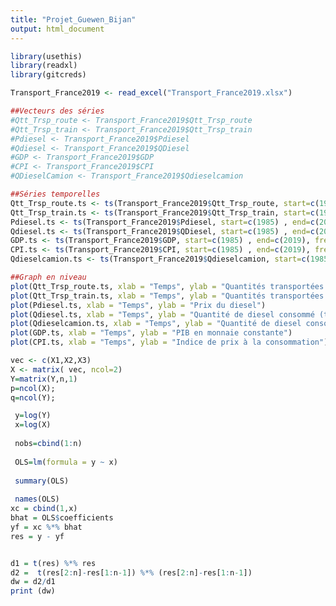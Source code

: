 ```yaml
---
title: "Projet_Guewen_Bijan"
output: html_document
---
```



```r
library(usethis)
library(readxl)
library(gitcreds)
```



```r


Transport_France2019 <- read_excel("Transport_France2019.xlsx")

##Vecteurs des séries
#Qtt_Trsp_route <- Transport_France2019$Qtt_Trsp_route
#Qtt_Trsp_train <- Transport_France2019$Qtt_Trsp_train
#Pdiesel <- Transport_France2019$Pdiesel
#Qdiesel <- Transport_France2019$QDiesel
#GDP <- Transport_France2019$GDP
#CPI <- Transport_France2019$CPI
#QDieselCamion <- Transport_France2019$Qdieselcamion

```

```r
##Séries temporelles
Qtt_Trsp_route.ts <- ts(Transport_France2019$Qtt_Trsp_route, start=c(1985) , end=c(2019), frequency=1)
Qtt_Trsp_train.ts <- ts(Transport_France2019$Qtt_Trsp_train, start=c(1985) , end=c(2019), frequency=1)
Pdiesel.ts <- ts(Transport_France2019$Pdiesel, start=c(1985) , end=c(2019), frequency=1)
Qdiesel.ts <- ts(Transport_France2019$QDiesel, start=c(1985) , end=c(2019), frequency=1)
GDP.ts <- ts(Transport_France2019$GDP, start=c(1985) , end=c(2019), frequency=1)
CPI.ts <- ts(Transport_France2019$CPI, start=c(1985) , end=c(2019), frequency=1)
Qdieselcamion.ts <- ts(Transport_France2019$Qdieselcamion, start=c(1985) , end=c(2019), frequency=1)

```



```r
##Graph en niveau
plot(Qtt_Trsp_route.ts, xlab = "Temps", ylab = "Quantités transportées par route")
plot(Qtt_Trsp_train.ts, xlab = "Temps", ylab = "Quantités transportées par rail")
plot(Pdiesel.ts, xlab = "Temps", ylab = "Prix du diesel")
plot(Qdiesel.ts, xlab = "Temps", ylab = "Quantité de diesel consommé (tout transport confondu)")
plot(Qdieselcamion.ts, xlab = "Temps", ylab = "Quantité de diesel consommé par les camions")
plot(GDP.ts, xlab = "Temps", ylab = "PIB en monnaie constante")
plot(CPI.ts, xlab = "Temps", ylab = "Indice de prix à la consommation")
```


```r
vec <- c(X1,X2,X3)
X <- matrix( vec, ncol=2) 
Y=matrix(Y,n,1)
p=ncol(X);
q=ncol(Y);

 y=log(Y) 
 x=log(X)
 
 nobs=cbind(1:n)
 
 OLS=lm(formula = y ~ x)
 
 summary(OLS)
 
 names(OLS)
xc = cbind(1,x) 
bhat = OLS$coefficients 
yf = xc %*% bhat
res = y - yf


d1 = t(res) %*% res
d2 =  t(res[2:n]-res[1:n-1]) %*% (res[2:n]-res[1:n-1])
dw = d2/d1
print (dw)

```



